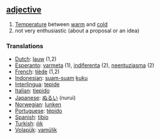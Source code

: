 == [[adjective]] ==

# [[Temperature]] between [[warm]] and [[cold]]
# not very enthusiastic (about a proposal or an idea)

=== Translations ===
*[[Dutch]]: [[lauw]] (1,2)
*[[Esperanto]]: [[varmeta]] (1), [[indiferenta]] (2), [[neentuziasma]] (2)
*[[French]]: [[tiède]] (1,2)
*[[Indonesian]]: [[suam-suam]] [[kuku]]
*[[Interlingua]]: [[tepide]]
*[[Italian]]: [[tiepido]]
*[[Japanese]]: [[ぬるい]] (nurui)
*[[Norwegian]]: [[lunken]]
*[[Portuguese]]: [[tépido]]
*[[Spanish]]: [[tibio]]
*[[Turkish]]: [[ılık]]
*[[Volapük]]: [[vamülik]]